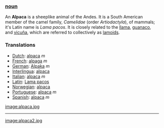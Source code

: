 === [[noun]] ===
An '''Alpaca''' is a sheeplike animal of the Andes. It is a South American member of the camel family, ''Camelidae'' (order ''Artiodactyla''),  of mammals; it's Latin name is ''Lama pacos''. It is closely related to the [[llama]], [[guanaco]], and [[vicuña]], which are referred to collectively as [[lamoid|lamoids]].  

===Translations===
*[[Dutch]]: [[alpaca]] ''m''
*[[French]]: [[alpaga]] ''m''
*[[German]]: [[Alpaka]] ''m''
*[[Interlingua]]: [[alpaca]]
*[[Italian]]: [[alpaca]] ''m''
*[[Latin]]: [[Lama pacos]]
*[[Norwegian]]: [[alpaca]]
*[[Portuguese]]: [[alpaca]] ''m''
*[[Spanish]]: [[alpaca]] ''m''

[[image:alpaca.jpg]]
----
[[image:alpaca2.jpg]]